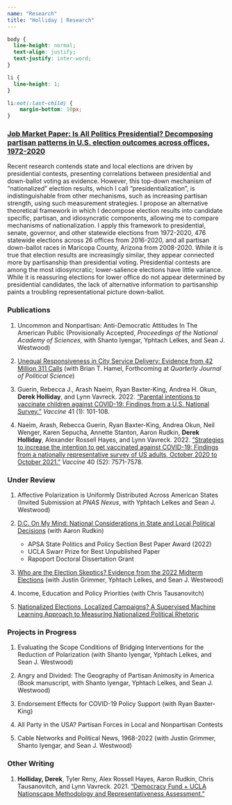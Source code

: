 ```yaml
---
name: "Research"
title: "Holliday | Research"
---
```


<style>
  .title{
    display: none;
  }
</style>

<link rel="stylesheet" href="styles.css" type="text/css">

```css
body {
  line-height: normal;
  text-align: justify;
  text-justify: inter-word;
}

li {
  line-height: 1;
}

li:not(:last-child) {
    margin-bottom: 10px;
}
```

### <a href="deholliday.github.io/pdfs/Holliday_JMP_v09012023.pdf" target="_blank">Job Market Paper: Is All Politics Presidential? Decomposing partisan patterns in U.S. election outcomes across offices, 1972-2020</a>

Recent research contends state and local elections are driven by presidential contests, presenting correlations between presidential and down-ballot voting as evidence. However, this top-down mechanism of "nationalized" election results, which I call "presidentialization", is indistinguishable from other mechanisms, such as increasing partisan strength, using such measurement strategies. I propose an alternative theoretical framework in which I decompose election results into candidate specific, partisan, and idiosyncratic components, allowing me to compare mechanisms of nationalization. I apply this framework to presidential, senate, governor, and other statewide elections from 1972-2020, 476 statewide elections across 26 offices from 2016-2020, and all partisan down-ballot races in Maricopa County, Arizona from 2008-2020. While it is true that election results are increasingly similar, they appear connected more by partisanship than presidential voting. Presidential contests are among the most idiosyncratic; lower-salience elections have little variance. While it is reassuring elections for lower office do not appear determined by presidential candidates, the lack of alternative information to partisanship paints a troubling representational picture down-ballot.

### Publications

1. Uncommon and Nonpartisan: Anti-Democratic Attitudes In The American Public (Provisionally Accepted, *Proceedings of the National Academy of Sciences*, with Shanto Iyengar, Yphtach Lelkes, and Sean J. Westwood)

2. <a href="deholliday.github.io/pdfs/311_qjps.pdf" target="_blank">Unequal Responsiveness in City Service Delivery: Evidence from 42 Million 311 Calls</a> (with Brian T. Hamel, Forthcoming at *Quarterly Journal of Political Science*)

3. Guerin, Rebecca J., Arash Naeim, Ryan Baxter-King, Andrea H. Okun, **Derek Holliday**, and Lynn Vavreck. 2022. <a href="https://doi.org/10.1016/j.vaccine.2022.11.001" target="_blank">"Parental intentions to vaccinate children against COVID-19: Findings from a U.S. National Survey."</a> *Vaccine* 41 (1): 101-108.

4. Naeim, Arash, Rebecca Guerin, Ryan Baxter-King, Andrea Okun, Neil Wenger, Karen Sepucha, Annette Stanton, Aaron Rudkin, **Derek Holliday**, Alexander Rossell Hayes, and Lynn Vavreck. 2022. <a href="https://doi.org/10.1016/j.vaccine.2022.09.024" target="_blank">"Strategies to increase the intention to get vaccinated against COVID-19: Findings from a nationally representative survey of US adults, October 2020 to October 2021."</a> *Vaccine* 40 (52): 7571-7578.

### Under Review

1. Affective Polarization is Uniformly Distributed Across American States (Invited Submission at *PNAS Nexus*, with Yphtach Lelkes and Sean J. Westwood)

2. <a href="deholliday.github.io/pdfs/nationalization_conjoint_merged.pdf" target="_blank">D.C. On My Mind: National Considerations in State and Local Political Decisions</a> (with Aaron Rudkin)

    + APSA State Politics and Policy Section Best Paper Award (2022)
    + UCLA Swarr Prize for Best Unpublished Paper
    + Rapoport Doctoral Dissertation Grant

3. <a href="https://osf.io/pe2zg/" target="_blank">Who are the Election Skeptics? Evidence from the 2022 Midterm Elections</a> (with Justin Grimmer, Yphtach Lelkes, and Sean J. Westwood)

4. Income, Education and Policy Priorities (with Chris Tausanovitch)

5. <a href="deholliday.github.io/pdfs/holliday_nationalizedrhetoric_09112022.pdf" target="_blank">Nationalized Elections, Localized Campaigns? A Supervised Machine Learning Approach to Measuring Nationalized Political Rhetoric</a>

### Projects in Progress

1. Evaluating the Scope Conditions of Bridging Interventions for the Reduction of Polarization (with Shanto Iyengar, Yphtach Lelkes, and Sean J. Westwood)
    
2. Angry and Divided: The Geography of Partisan Animosity in America (Book manuscript, with Shanto Iyengar, Yphtach Lelkes, and Sean J. Westwood)

3. Endorsement Effects for COVID-19 Policy Support (with Ryan Baxter-King)

4. All Party in the USA? Partisan Forces in Local and Nonpartisan Contests

5. Cable Networks and Political News, 1968-2022 (with Justin Grimmer, Shanto Iyengar, and Sean J. Westwood)

### Other Writing

1. **Holliday, Derek**, Tyler Reny, Alex Rossell Hayes, Aaron Rudkin, Chris Tausanovitch, and Lynn Vavreck. 2021. <a href="https://www.voterstudygroup.org/uploads/reports/Data/Nationscape-Methodology-Representative-Assessment-2021Dec.pdf" target="_blank">"Democracy Fund + UCLA Nationscape Methodology and Representativeness Assessment."</a>